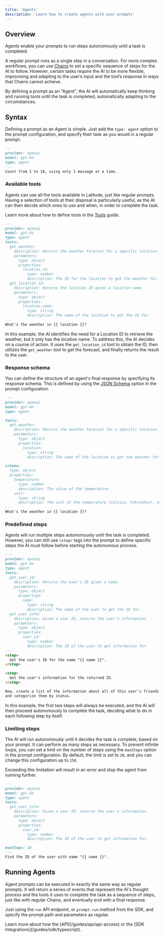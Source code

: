 ```yaml
---
title: 'Agents'
description: 'Learn how to create agents with your prompts'
---
```


## Overview

Agents enable your prompts to run steps autonomously until a task is completed.

A regular prompt runs as a single step in a conversation. For more complex workflows, you can use [Chains](/promptl/advanced/chains) to set a specific sequence of steps for the AI to follow. However, certain tasks require the AI to be more flexible, improvising and adapting to the user’s input and the tool’s response in ways that Chains cannot achieve.

By defining a prompt as an "Agent", the AI will automatically keep thinking and running tools until the task is completed, automatically adapting to the circumstances.

## Syntax

Defining a prompt as an Agent is simple. Just add the `type: agent` option to the prompt configuration, and specify their task as you would in a regular prompt.

```markdown
---
provider: openai
model: gpt-4o
type: agent
---
Count from 1 to 10, using only 1 message at a time.
```

### Available tools

Agents can use all the tools available in Latitude, just like regular prompts. Having a selection of tools at their disposal is particularly useful, as the AI can then decide which ones to use and when, in order to complete the task.

Learn more about how to define tools in the [Tools](/guides/prompt-manager/tools) guide.

```markdown
---
provider: openai
model: gpt-4o
type: agent
tools:
  get_weather:
    description: Returns the weather forecast for a specific location.
    parameters:
      type: object
      properties:
        location_id:
          type: number
          description: The ID for the location to get the weather for.
  get_location_id:
    description: Returns the location ID given a location name.
    parameters:
      type: object
      properties:
        location_name:
          type: string
          description: The name of the location to get the ID for.
---
What's the weather in {{ location }}?
```

In this example, the AI identifies the need for a Location ID to retrieve the weather, but it only has the location name. To address this, the AI decides on a course of action. It uses the `get_location_id` tool to obtain the ID, then utilizes the `get_weather` tool to get the forecast, and finally returns the result to the user.

### Response schema

You can define the structure of an agent's final response by specifying its response schema. This is defined by using the [JSON Schema](/guides/prompt-manager/json-output) option in the prompt configuration.

```markdown
---
provider: openai
model: gpt-4o
type: agent

tools:
  get_weather:
    description: Returns the weather forecast for a specific location.
    parameters:
      type: object
      properties:
        location:
          type: string
          description: The name of the location to get the weather for.

schema:
  type: object
  properties:
    temperature:
      type: number
      description: The value of the temperature.
    unit:
      type: string
      description: The unit of the temperature (Celsius, Fahrenheit, etc.).
---
What's the weather in {{ location }}?
```

### Predefined steps

Agents will run multiple steps autonomously until the task is completed. However, you can still use `<step>` tags into the prompt to define specific steps the AI must follow before starting the autonomous process.

```markdown
---
provider: openai
model: gpt-4o
type: agent
tools:
  get_user_id:
    description: Returns the user's ID given a name.
    parameters:
      type: object
      properties:
        name:
          type: string
          description: The name of the user to get the ID for.
  get_user_info:
    description: Given a user ID, returns the user's information.
    parameters:
      type: object
      properties:
        user_id:
          type: number
          description: The ID of the user to get information for.
---
<step>
  Get the user's ID for the name "{{ name }}".
</step>

<step>
  Get the user's information for the returned ID.
</step>

Now, create a list of the information about all of this user's friends
and categorize them by status.
```

In this example, the first two steps will always be executed, and the AI will then proceed autonomously to complete the task, deciding what to do in each following step by itself.

### Limiting steps

The AI will run autonomously until it decides the task is complete, based on your prompt. It can perform as many steps as necessary. To prevent infinite loops, you can set a limit on the number of steps using the `maxSteps` option in the prompt configuration. By default, the limit is set to `20`, and you can change this configuration up to `150`.

Exceeding this limitation will result in an error and stop the agent from running further.

```markdown
---
provider: openai
model: gpt-4o
type: agent
tools:
  get_user_info:
    description: Given a user ID, returns the user's information.
    parameters:
      type: object
      properties:
        user_id:
          type: number
          description: The ID of the user to get information for.

maxSteps: 10
---
Find the ID of the user with name "{{ name }}".
```

## Running Agents

Agent prompts can be executed in exactly the same way as regular prompts. It will return a series of events that represent the AI's thought process and the tools it uses to complete the task as a sequence of steps, just like with regular Chains, and eventually end with a final response.

Just using the `run` API endpoint, or `prompt.run` method from the SDK, and specify the prompt path and parameters as regular.

<Note>
  Learn more about how the [API](/guides/api/api-access) or the [SDK
  Integrations](/guides/sdk/typescript).
</Note>
